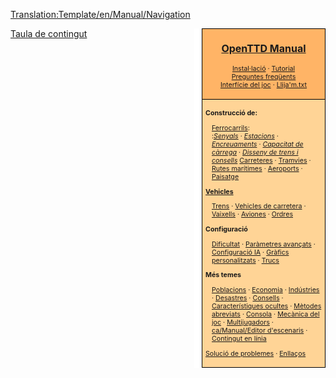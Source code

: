 <noinclude>[[Translation:Template/en/Manual/Navigation]]</noinclude><noinclude></noinclude>
<div style="float:right; padding-left:12px; background:#ffffff;">
<div style="border:1px solid #000000; background:#ffb466; padding:5px; -moz-border-radius-topleft:5px; -moz-border-radius-topright:5px; font-size: 12pt;">
<center><strong><font size="3">[[ca/Manual/Main Page|OpenTTD Manual]]</font></strong></center>
<div style="font-size: 8pt; text-align: center;">
[[ca/Manual/Instal·lació|Instal·lació]] &middot; 
[[ca/Manual/Tutorial/Tutorial|Tutorial]]<br />
[[ca/Archive/Community/Preguntes més freqüents|Preguntes freqüents]]<br /> 
[[ca/Manual/Interfície del joc|Interfície del joc]] &middot; [[ca/Llija'm.txt|Llija'm.txt]]
</div>
</div>
<div style="border:1px solid black; border-top-width: 0px; background:#ffd496; padding:5px; -moz-border-radius-bottomleft:5px; -moz-border-radius-bottomright:8px; font-size: 8pt;">

<div style="width: 186px">
'''Construcció de:'''
<div style="margin-left:10px;">
[[ca/Ferrocarrils|Ferrocarrils]]:<br />
:''[[ca/Manual/Senyals|Senyals]]'' &middot; ''[[ca/Manual/Estacions de tren|Estacions]]'' &middot; ''[[ca/Community/Junctionary/Main Page|Encreuaments]]'' &middot; ''[[ca/Community/Capacitat de càrrega de xarxes ferroviàries|Capacitat de càrrega]]'' &middot; ''[[ca/Community/Disseny de trens|Disseny de trens i consells]]''
[[ca/Manual/Construcció de carreteres|Carreteres]] &middot; [[ca/Manual/Tramvies|Tramvies]] &middot; [[ca/Manual/Construcció de rutes marítimes|Rutes marítimes]] &middot; [[ca/Manual/Construcció d'aeroports|Aeroports]] &middot; [[ca/Manual/Paisatge|Paisatge]]
</div>
</div>

<div style="width: 186px">
'''[[ca/Manual/Vehicles|Vehicles]]'''
<div style="margin-left:10px;">
[[ca/Manual/Trens|Trens]] &middot; [[ca/Vehicles de carretera|Vehicles de carretera]] &middot; [[ca/Vaixells|Vaixells]] &middot;
[[ca/Avions|Aviones]] &middot; [[ca/Manual/Ordres|Ordres]]
</div>
</div>

<div style="width: 186px">
'''Configuració'''
<div style="margin-left:10px;">
[[ca/Dificultat|Dificultat]] &middot; [[ca/Archive/Manual/Settings/Paràmetres avançats|Paràmetres avançats]] &middot; [[ca/Configuració IA|Configuració IA]] &middot;
[[ca/NewGRF|Gràfics personalitzats]] &middot; [[ca/Trucs|Trucs]]
</div>
</div>

<div style="width: 186px">
'''Més temes'''<br />
<div style="margin-left:10px;">
[[ca/Manual/Població|Poblacions]] &middot; [[ca/Economia|Economia]] &middot; [[ca/Indústries|Indústries]] &middot; 
[[ca/Desastres|Desastres]] &middot; [[ca/Consells|Consells]] &middot;
[[ca/Característiques ocultes|Característiques ocultes]] &middot; 
[[ca/Mètodes abreviats|Mètodes abreviats]] &middot;
[[ca/Consola|Consola]] &middot; [[ca/Mecànica del joc|Mecànica del joc]] &middot;
[[ca/Multijugadors|Multijugadors]] &middot; [[ca/Manual/Editor d'escenaris]] &middot;
[[ca/Contingut en línia|Contingut en línia]]
</div>
</div>

[[ca/Solució de problemes|Solució de problemes]] &middot; [[ca/Enllaços|Enllaços]]
</div>
</div>
<includeonly>[[Category:ca/Manual/Manual|{{PAGENAME}}]]</includeonly>
<noinclude>[[Category:ca/Plantilles|Taula de contingut]]</noinclude>